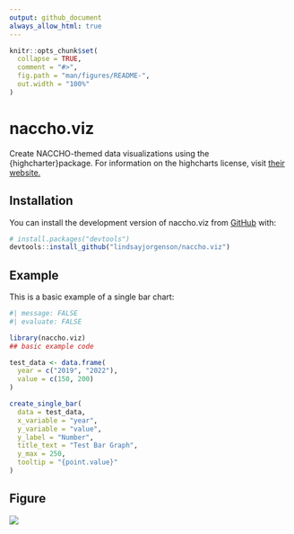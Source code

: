 ```yaml
---
output: github_document
always_allow_html: true
---
```


<!-- README.md is generated from README.Rmd. Please edit that file -->

```r
knitr::opts_chunk$set(
  collapse = TRUE,
  comment = "#>",
  fig.path = "man/figures/README-",
  out.width = "100%"
)
```

# naccho.viz

<!-- badges: start -->
<!-- badges: end -->

Create NACCHO-themed data visualizations using the \{highcharter\}package. For information on the highcharts license, visit [their website.](https://shop.highcharts.com/?gad_source=1&gclid=CjwKCAjwmYCzBhA6EiwAxFwfgGobLdIzZ30MDAVCQyV65AQT8dhWcVyxd6IkG4ikps4zGrXAQvFkLhoCtzsQAvD_BwE)

## Installation

You can install the development version of naccho.viz from [GitHub](https://github.com/) with:

``` r
# install.packages("devtools")
devtools::install_github("lindsayjorgenson/naccho.viz")
```

## Example

This is a basic example of a single bar chart:

``` r
#| message: FALSE
#| evaluate: FALSE

library(naccho.viz)
## basic example code

test_data <- data.frame(
  year = c("2019", "2022"),
  value = c(150, 200)
)

create_single_bar(
  data = test_data,
  x_variable = "year",
  y_variable = "value",
  y_label = "Number",
  title_text = "Test Bar Graph",
  y_max = 250,
  tooltip = "{point.value}"
)
```

## Figure
![](man/figures/bar_example.png)
